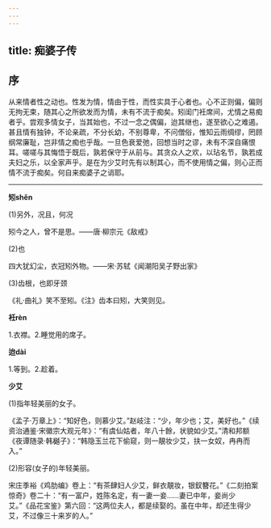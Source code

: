 ```yaml
---
---
---
```

title: 痴婆子传
---

## 序

从来情者性之动也。性发为情，情由于性，而性实具于心者也。心不正则偏，偏则无拘无束，随其心之所欲发而为情，未有不流于痴矣。矧闺门衽席间，尤情之易痴者乎。尝观多情女子，当其始也，不过一念之偶偏，迨其继也，遂至欲心之难遏。甚且情有独钟，不论亲疏，不分长幼，不别尊卑，不问僧俗，惟知云雨绸缪，罔顾纲常廉耻，岂非情之痴也乎哉。一旦色衰爱弛，回想当时之谬，未有不深自痛恨耳。嗟嗟与其悔悟于既后，孰若保守于从前与。其贪众人之欢，以玷名节，孰若成夫妇之乐，以全家声乎。是在为少艾时先有以制其心，而不使用情之偏，则心正而情不流于痴矣。何自来痴婆子之诮耶。


------------

**矧shěn**

(1)另外，况且，何况

矧今之人，曾不是思。——唐·柳宗元《敌戒》

(2)也

四大犹幻尘，衣冠矧外物。——宋·苏轼《闻潮阳吴子野出家》

(3)齿根，也即牙颈

《礼·曲礼》笑不至矧。《注》齿本曰矧，大笑则见。

**衽rèn**

1.衣襟。2.睡觉用的席子。

**迨dài**

1.等到。2.趁着。

**少艾**

(1)指年轻美丽的女子。

《孟子·万章上》：“知好色，则慕少艾。”赵岐注：“少，年少也；艾，美好也。”《续资治通鉴·宋徽宗大观元年》：“有虞仙姑者，年八十餘，状貌如少艾。”清和邦额《夜谭随录·韩樾子》：“韩隐玉兰花下偷窥，则一靚妆少艾，扶一女奴，冉冉而入。”

(2)形容(女子的)年轻美丽。

宋庄季裕《鸡肋编》卷上：“有茶肆妇人少艾，鲜衣靚妆，银釵簪花。”《二刻拍案惊奇》卷二十：“有一富户，姓陈名定，有一妻一妾……妻已中年，妾尚少艾。”《品花宝鉴》第六回：“这两位夫人，都是续娶的。虽在中年，却还生得少艾，不过像三十来岁的人。”